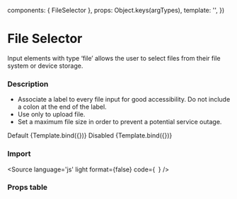 

  components: { FileSelector },
  props:      Object.keys(argTypes),
  template:   '<FileSelector v-bind="$props" />',
})

<Meta title="Components/Form/FileSelector" />

# File Selector

Input elements with type ‘file’ allows the user to select files from their file system or device storage.

### Description
- Associate a label to every file input for good accessibility. Do not include a colon at the end of the label.
- Use only to upload file.
- Set a maximum file size in order to prevent a potential service outage.

<Canvas columns={2}>
  Default
  <Story
    name="FileSelector"
    args={{
      label: 'Choose file',
    }}>
    {Template.bind({})}
  </Story>
  Disabled
  <Story
    name="disabled"
    args={{
      label: 'Choose file',
      disabled: true
    }}>
    {Template.bind({})}
  </Story>
</Canvas>

### Import 

<Source
  language='js'
  light
  format={false}
  code={`
  `}
/>

### Props table

<ArgsTable of={FileSelector} />
